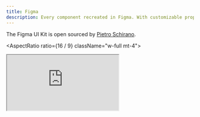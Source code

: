 ```yaml
---
title: Figma
description: Every component recreated in Figma. With customizable props, typography and icons.
---
```


The Figma UI Kit is open sourced by [Pietro Schirano](https://twitter.com/skirano).

<AspectRatio ratio={16 / 9} className="w-full mt-4">
  <iframe
    src="https://embed.figma.com/file/1203061493325953101/hf_embed?community_viewer=true&embed_host=nirmalatai-ui&hub_file_id=1203061493325953101&kind=&viewer=1"
    className="h-full w-full overflow-hidden rounded-lg border bg-muted"
  />
</AspectRatio>

## Grab a copy

https://www.figma.com/community/file/1203061493325953101
